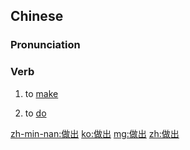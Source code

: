 ==Chinese==
{{zh-forms|alt=作出}}

===Pronunciation===
{{zh-pron
|m=zuòchū
|c=zou6 ceot1
|cat=v
}}

===Verb===
{{zh-verb}}

# to [[make]]
#: {{zh-x|做出 決定|to '''make''' a decision}}
#: {{zh-x|做出 貢獻|to '''make''' a contribution}}
# {{lb|zh|emphasising the (adverse) outcome}} to [[do]]
#: {{zh-x|你 竟然 做出 啲 噉 嘅 嘢，真係 令 我 好 失望。|I can't believe you actually '''did''' such a thing. You really let me down.|C}}

[[zh-min-nan:做出]]
[[ko:做出]]
[[mg:做出]]
[[zh:做出]]